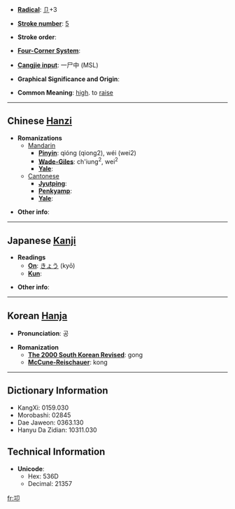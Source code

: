 * '''[[Wiktionary:Chinese radical index| Radical]]''': [[Wiktionary:Chinese radical index 卩|卩]]+3

* '''[[Wiktionary:Chinese total strokes index|Stroke number]]''': [[Wiktionary:Chinese total strokes index 5|5]]

* '''Stroke order''': 

* '''[[Wiktionary:Chinese four corner index|Four-Corner System]]''': 

* '''[[Wiktionary:Chinese Cangjie index|Cangjie input]]''': 一尸中 (MSL)

* '''Graphical Significance and Origin''': 

* '''Common Meaning''': [[high]]. to [[raise]]

----

== Chinese [[Hanzi]] ==

* '''Romanizations'''
** [[Mandarin]]
*** '''[[Pinyin]]''': qióng (qiong2), wéi (wei2)
*** '''[[Wade-Giles]]''': ch'iung<sup>2</sup>, wei<sup>2</sup>
*** '''[[Yale]]''': 
**[[Cantonese]]
***'''[[Jyutping]]''':
***'''[[Penkyamp]]''': 
***'''[[Yale]]''': 

* '''Other info''': 

----

== Japanese [[Kanji]] ==

* '''Readings'''
** '''[[On]]''': [[きょう]] (kyō)
** '''[[Kun]]''': 

* '''Other info''':  

----

== Korean [[Hanja]] ==

* '''Pronunciation''': 공

* '''Romanization'''
** '''[[The 2000 South Korean Revised Romanization|The 2000 South Korean Revised]]''': gong
** '''[[McCune-Reischauer]]''': kong

----

== Dictionary Information ==

* KangXi: 0159.030
* Morobashi: 02845
* Dae Jaweon: 0363.130
* Hanyu Da Zidian: 10311.030

== Technical Information ==

* '''Unicode''':
** Hex: 536D
** Decimal: 21357

[[fr:卭]]